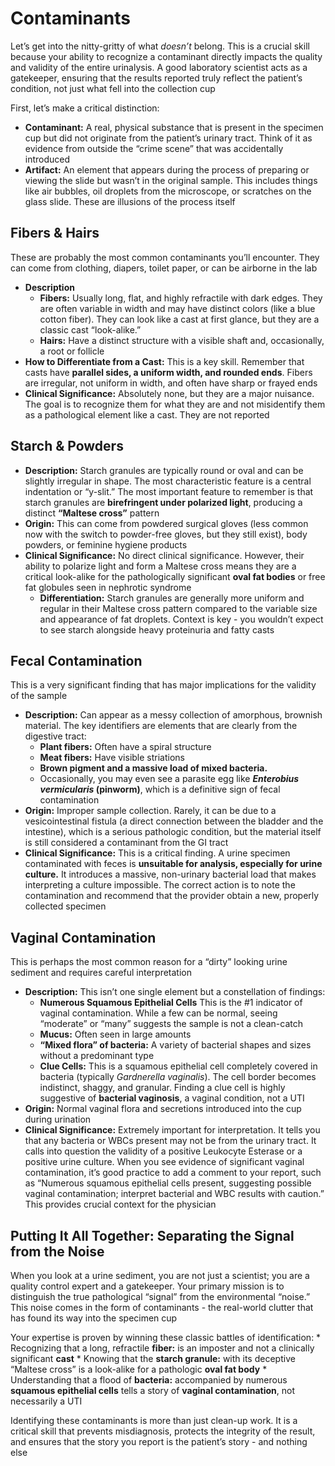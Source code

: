 # Contaminants {-}

Let's get into the nitty-gritty of what *doesn't* belong. This is a crucial skill because your ability to recognize a contaminant directly impacts the quality and validity of the entire urinalysis. A good laboratory scientist acts as a gatekeeper, ensuring that the results reported truly reflect the patient's condition, not just what fell into the collection cup

First, let's make a critical distinction:

*   **Contaminant:** A real, physical substance that is present in the specimen cup but did not originate from the patient's urinary tract. Think of it as evidence from outside the "crime scene" that was accidentally introduced
*   **Artifact:** An element that appears during the process of preparing or viewing the slide but wasn't in the original sample. This includes things like air bubbles, oil droplets from the microscope, or scratches on the glass slide. These are illusions of the process itself

## **Fibers & Hairs** {-}

These are probably the most common contaminants you'll encounter. They can come from clothing, diapers, toilet paper, or can be airborne in the lab

*   **Description**
    *   **Fibers:** Usually long, flat, and highly refractile with dark edges. They are often variable in width and may have distinct colors (like a blue cotton fiber). They can look like a cast at first glance, but they are a classic cast "look-alike."
    *   **Hairs:** Have a distinct structure with a visible shaft and, occasionally, a root or follicle
*   **How to Differentiate from a Cast:** This is a key skill. Remember that casts have **parallel sides, a uniform width, and rounded ends**. Fibers are irregular, not uniform in width, and often have sharp or frayed ends
*   **Clinical Significance:** Absolutely none, but they are a major nuisance. The goal is to recognize them for what they are and not misidentify them as a pathological element like a cast. They are not reported

## **Starch & Powders** {-}

*   **Description:** Starch granules are typically round or oval and can be slightly irregular in shape. The most characteristic feature is a central indentation or "y-slit." The most important feature to remember is that starch granules are **birefringent under polarized light**, producing a distinct **"Maltese cross"** pattern
*   **Origin:** This can come from powdered surgical gloves (less common now with the switch to powder-free gloves, but they still exist), body powders, or feminine hygiene products
*   **Clinical Significance:** No direct clinical significance. However, their ability to polarize light and form a Maltese cross means they are a critical look-alike for the pathologically significant **oval fat bodies** or free fat globules seen in nephrotic syndrome
    *   **Differentiation:** Starch granules are generally more uniform and regular in their Maltese cross pattern compared to the variable size and appearance of fat droplets. Context is key - you wouldn't expect to see starch alongside heavy proteinuria and fatty casts

## **Fecal Contamination** {-}

This is a very significant finding that has major implications for the validity of the sample

*   **Description:** Can appear as a messy collection of amorphous, brownish material. The key identifiers are elements that are clearly from the digestive tract:
    *   **Plant fibers:** Often have a spiral structure
    *   **Meat fibers:** Have visible striations
    *   **Brown pigment and a massive load of mixed bacteria.**
    *   Occasionally, you may even see a parasite egg like ***Enterobius vermicularis* (pinworm)**, which is a definitive sign of fecal contamination
*   **Origin:** Improper sample collection. Rarely, it can be due to a vesicointestinal fistula (a direct connection between the bladder and the intestine), which is a serious pathologic condition, but the material itself is still considered a contaminant from the GI tract
*   **Clinical Significance:** This is a critical finding. A urine specimen contaminated with feces is **unsuitable for analysis, especially for urine culture.** It introduces a massive, non-urinary bacterial load that makes interpreting a culture impossible. The correct action is to note the contamination and recommend that the provider obtain a new, properly collected specimen

## **Vaginal Contamination** {-}

This is perhaps the most common reason for a "dirty" looking urine sediment and requires careful interpretation

*   **Description:** This isn't one single element but a constellation of findings:
    *   **Numerous Squamous Epithelial Cells** This is the #1 indicator of vaginal contamination. While a few can be normal, seeing "moderate" or "many" suggests the sample is not a clean-catch
    *   **Mucus:** Often seen in large amounts
    *   **"Mixed flora" of bacteria:** A variety of bacterial shapes and sizes without a predominant type
    *   **Clue Cells:** This is a squamous epithelial cell completely covered in bacteria (typically *Gardnerella vaginalis*). The cell border becomes indistinct, shaggy, and granular. Finding a clue cell is highly suggestive of **bacterial vaginosis**, a vaginal condition, not a UTI
*   **Origin:** Normal vaginal flora and secretions introduced into the cup during urination
*   **Clinical Significance:** Extremely important for interpretation. It tells you that any bacteria or WBCs present may not be from the urinary tract. It calls into question the validity of a positive Leukocyte Esterase or a positive urine culture. When you see evidence of significant vaginal contamination, it's good practice to add a comment to your report, such as "Numerous squamous epithelial cells present, suggesting possible vaginal contamination; interpret bacterial and WBC results with caution." This provides crucial context for the physician

## **Putting It All Together: Separating the Signal from the Noise** {-}

When you look at a urine sediment, you are not just a scientist; you are a quality control expert and a gatekeeper. Your primary mission is to distinguish the true pathological "signal" from the environmental "noise." This noise comes in the form of contaminants - the real-world clutter that has found its way into the specimen cup

Your expertise is proven by winning these classic battles of identification:
*   Recognizing that a long, refractile **fiber:** is an imposter and not a clinically significant **cast**
*   Knowing that the **starch granule:** with its deceptive "Maltese cross" is a look-alike for a pathologic **oval fat body**
*   Understanding that a flood of **bacteria:** accompanied by numerous **squamous epithelial cells** tells a story of **vaginal contamination**, not necessarily a UTI

Identifying these contaminants is more than just clean-up work. It is a critical skill that prevents misdiagnosis, protects the integrity of the result, and ensures that the story you report is the patient's story - and nothing else
